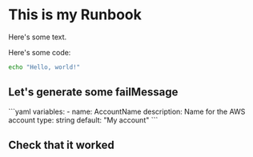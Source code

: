 # This is my Runbook

Here's some text.

Here's some code:

```bash
echo "Hello, world!"
```

## Let's generate some failMessage

<BoilerplateInputs path="templates/boilerplate.yml">
```yaml
variables:
  - name: AccountName
    description: Name for the AWS account
    type: string
    default: "My account"
```
</BoilerplateInputs>

## Check that it worked

<Check id="test" path="checks/test.sh" successMessage="Success" warnMessage="Warn" failMessage="Fail" />